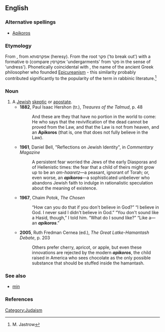 ==English==

===Alternative spellings===
* [[Apikoros]]

===Etymology===
From {{etyl|he}} {{term|אפיקורס|אֶפִּיקוֹרוֹס|heretic|tr='eppiqóros|sc=Hebr}}, from אפקרסותא (heresy).  From the root פקר ('to break out') with a formative ס (compare אפקרסין 'undergarments' from פקר in the sense of 'undress').  Phonetically coincidental with {{etyl|grc}} {{term|᾽Επίκουρος||[[Epicurus]]|tr=Epíkouros|sc=polytonic}}, the name of the ancient Greek philosopher who founded [[Epicureanism]] - this similarity probably contributed significantly to the popularity of the term in rabbinic literature.<ref>M. Jastrow</ref>

===Noun===
{{en-noun|pl=apikorsim}}

# A [[Jewish]] [[skeptic]] or [[apostate]].
#* '''1882''', Paul Isaac Hershon (tr.), ''Treaures of the Talmud'', p. 48
#*: And these are they that have no portion in the world to come: He who says that the revivification of the dead cannot be proved from the Law, and that the Law is not from heaven, and an '''Apikoros''' (that is, one that does not fully believe in the Law).
#* '''1961''', Daniel Bell, "Reflections on Jewish Identity", in ''Commentary Magazine''
#*: A persistent fear worried the Jews of the early Diasporas and of Hellenistic times: the fear that a child of theirs might grow up to be an ''am-haaretz''—a peasant, ignorant of Torah; or, even worse, an '''''apikoros'''''—a sophisticated unbeliever who abandons Jewish faith to indulge in rationalistic speculation about the meaning of existence.
#* '''1967''', Chaim Potok, ''The Chosen''
#*: “How can you do that if you don't believe in God?” “I believe in God. I never said I didn't believe in God.” “You don't sound like a Hasid, though,” I told him. “What do I sound like?” “Like a—an '''''apikoros'''''.”
#* '''2005''', Ruth Fredman Cernea (ed.), ''The Great Latke-Hamantash Debate'', p. 203
#*: Others prefer cherry, apricot, or apple, but even these innovations are rejected by the modern '''''apikoros''''', the child raised in America who sees chocolate as the only possible substance that should be stuffed inside the hamantash.

===See also===
* [[min]]

===References===
<references/>

[[Category:Judaism]]